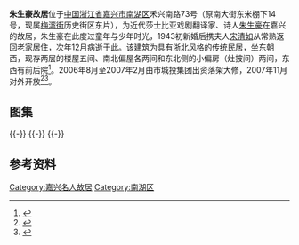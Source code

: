 {{文物保护单位
| 级别 = 市县级
| 省名 = 浙江省
| 市/县名 = 嘉兴市
| 图片 = 
| 名称 = 朱生豪故居
| 编号 = 不详
| 分类 = 名人史迹
| 时代 = 近代
| 所在 = 市区禾兴南路73号
| 登录 = 1992年10月
}}
'''朱生豪故居'''位于[[中国|中国]][[浙江省|浙江省]][[嘉兴市|嘉兴市]][[南湖区|南湖区]]禾兴南路73号（原南大街东米棚下14号，现属[[梅湾街|梅湾街]]历史街区东片），为近代莎士比亚戏剧翻译家、诗人[[朱生豪|朱生豪]]在嘉兴的故居，朱生豪在此度过童年与少年时光，1943初新婚后携夫人[[宋清如|宋清如]]从常熟返回老家居住，次年12月病逝于此。该建筑为具有浙北风格的传统民居，坐东朝西，现存两层的楼屋五间、南北偏屋各两间和东北侧的小偏房（灶披间）两间，东西有前后院<ref>{{cite web|url=http://qjwb.zjol.com.cn/html/2012-02/05/content_1331864.htm?div=-1|title=《“我的译文比梁实秋的漂亮”》|accessdate=2014-03-19|work=|publisher=钱江晚报|archive-date=2016-03-04|archive-url=https://web.archive.org/web/20160304104325/http://qjwb.zjol.com.cn/html/2012-02/05/content_1331864.htm?div=-1|dead-url=no}}</ref>。2006年8月至2007年2月由市城投集团出资落架大修，2007年11月对外开放<ref>{{cite web|url=http://www.jxgaj.gov.cn/Html/201210/03/30334.html|title=《朱生豪故居》|accessdate=2014-03-19|work=|publisher=嘉兴市公安局|archive-url=https://web.archive.org/web/20140319162128/http://www.jxgaj.gov.cn/Html/201210/03/30334.html|archive-date=2014-03-19|dead-url=yes}}</ref><ref>{{cite web|url=http://www.zjol.com.cn/05jx/system/2007/11/22/008992595.shtml|title=《"译界楷模"陋室译写莎翁风流 朱生豪故居正式开放》|accessdate=2014-03-19|work=|publisher=浙江在线嘉兴频道|archive-date=2016-03-04|archive-url=https://web.archive.org/web/20160304192140/http://www.zjol.com.cn/05jx/system/2007/11/22/008992595.shtml|dead-url=no}}</ref>。
== 图集 ==
{{multiple image
| align  = left
| image1 = Former Residence of Zhu Shenghao 01 2013-11.JPG
| width1 = 240
| caption1 = 大门及朱生豪夫妇铜像（诗侣莎魂），基座上刻有一封朱生豪写给宋清如但未发出的信-“要是我们两人一同在雨声里做梦，那境界是如何的不同；或者一同在雨声里失眠，那又是何等有味。”
| image2 = Former Residence of Zhu Shenghao 04 2013-11.JPG
| width2 = 240
| caption2 = 楼屋西面
| image3 = Former Residence of Zhu Shenghao 06 2013-11.JPG
| width3 = 240
| caption3 = 西侧前院及北偏屋
| image4 = Former Residence of Zhu Shenghao 05 2013-11.JPG
| width4 = 134
| caption4 = 楼屋西面明间
}}
{{-}}
{{multiple image
| align  = left
| image1 = Former Residence of Zhu Shenghao 09 2013-11.JPG
| width1 = 240
| caption1 = 楼屋底层，现被辟为展厅，陈列有朱生豪生平资料及介绍，分“羸弱书生，意气纵横”、“译界奇才，莎学东渐”和“悲情诗侣，生死相知”三个部分<ref>{{cite web|url=http://news.cnool.net/0-1-20/19959/1.html|title=《朱生豪故居开放始末》|accessdate=2014-03-19|work=|publisher=南湖晚报|deadurl=yes|archiveurl=https://web.archive.org/web/20140319163536/http://news.cnool.net/0-1-20/19959/1.html|archivedate=2014-03-19}}</ref>。
| image2 = Former Residence of Zhu Shenghao 10 2013-11.JPG
| width2 = 134
| caption2 = 吊灯
| image3 = Former Residence of Zhu Shenghao 11 2013-11.JPG
| width3 = 240
| caption3 = 楼屋顶层南梢间，朱生豪去世后宋清如母子居住的房间。
| image4 = Former Residence of Zhu Shenghao 13 2013-11.JPG
| width4 = 240
| caption4 = 南梢间梁架
}}
{{-}}
{{multiple image
| align  = left
| image1 = Former Residence of Zhu Shenghao 14 2013-11.JPG
| width1 = 240
| caption1 = 楼屋顶层明间，朱生豪夫妇1943年1月份以后主要居住和工作的房间，朱生豪在此完成了其后期的全部译作。
| image2 = Former Residence of Zhu Shenghao 16 2013-11.JPG
| width2 = 240
| caption2 = 明间梁架
| image3 = Former Residence of Zhu Shenghao 17 2013-11.JPG
| width3 = 134
| caption3 = 北楼梯间，北次间（图中左侧）为餐室。
| image4 = Former Residence of Zhu Shenghao 22 2013-11.JPG
| width4 = 240
| caption4 = 东侧后院
}}
{{-}}
==参考资料==
{{reflist|2}}
{{DEFAULTSORT:Z}}
{{Commons category|Former Residence of Zhu Shenghao}}
[[Category:嘉兴名人故居|Category:嘉兴名人故居]]
[[Category:南湖区|Category:南湖区]]